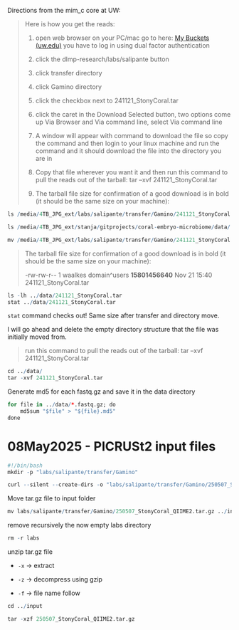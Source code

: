 Directions from the mim_c core at UW:

> Here is how you get the reads:
>
> 1.  open web browser on your PC/mac go to here: [My Buckets (uw.edu)](https://cloudfiles.labmed.uw.edu/) you have to log in using dual factor authentication
>
> 2.  click the dlmp-research/labs/salipante button
>
> 3.  click transfer directory
>
> 4.  click Gamino directory
>
> 5.  click the checkbox next to 241121_StonyCoral.tar
>
> 6.  click the caret in the Download Selected button, two options come up Via Browser and Via command line, select Via command line
>
> 7.  A window will appear with command to download the file so copy the command and then login to your linux machine and run the command and it should download the file into the directory you are in
>
> 8.  Copy that file wherever you want it and then run this command to pull the reads out of the tarball: tar --xvf 241121_StonyCoral.tar
>
> 9.  The tarball file size for confirmation of a good download is in bold (it should be the same size on your machine):

```r

ls /media/4TB_JPG_ext/labs/salipante/transfer/Gamino/241121_StonyCoral.tar
```

```r
ls /media/4TB_JPG_ext/stanja/gitprojects/coral-embryo-microbiome/data/
```

```r
mv /media/4TB_JPG_ext/labs/salipante/transfer/Gamino/241121_StonyCoral.tar /media/4TB_JPG_ext/stanja/gitprojects/coral-embryo-microbiome/data/
```

> The tarball file size for confirmation of a good download is in bold (it should be the same size on your machine):
>
> -rw-rw-r\-- 1 waalkes domain\^users **15801456640** Nov 21 15:40 241121_StonyCoral.tar

```r

ls -lh ../data/241121_StonyCoral.tar
stat ../data/241121_StonyCoral.tar
```

`stat` command checks out! Same size after transfer and directory move.

I will go ahead and delete the empty directory structure that the file was initially moved from.

> run this command to pull the reads out of the tarball: tar --xvf 241121_StonyCoral.tar

```r
cd ../data/
tar -xvf 241121_StonyCoral.tar
```

Generate md5 for each fastq.gz and save it in the data directory

```r

for file in ../data/*.fastq.gz; do
    md5sum "$file" > "${file}.md5"
done
```

# 08May2025 - PICRUSt2 input files

```r
#!/bin/bash
mkdir -p "labs/salipante/transfer/Gamino"

curl --silent --create-dirs -o "labs/salipante/transfer/Gamino/250507_StonyCoral_QIIME2.tar.gz" "https://dlmp-research.s3.amazonaws.com/labs/salipante/transfer/Gamino/250507_StonyCoral_QIIME2.tar.gz?AWSAccessKeyId=ASIA2QGGSOBK4XTN4YLM&Signature=a8TFCBZX1wb8eHtucH4vYXfOE3M%3D&x-amz-security-token=IQoJb3JpZ2luX2VjEND%2F%2F%2F%2F%2F%2F%2F%2F%2F%2FwEaCXVzLXdlc3QtMiJHMEUCIQCqILEdnTOgb61dY5YlLTNI%2B1J5yiV%2FKsvJ4lHtR%2BO4DwIgaMX4%2F12V4Ssror5nqgnCoHJPuktqzxW9tNjAI0z4DkcqjwQIeRAAGgw3MjE5NzA5NTAyMjkiDPGC5XG5ks1Hlb%2FHuSrsA9BGlVVbGzxWGxBoRPjpNIQmg005LCWxeg0f8KZyGj8O2KS4wpjmzzxB8dWUpqd%2Fmh9C6yXpJFpPqOZxXPGMJUDh5iODlkK6iDRdO3RflxRsNf8plIZcjD7pyzalhvYh%2FPV7jGrILobXj05WHZUB7it3EzBlnAr6WVl2s9lpd4D8CpfL8MvowWYY9kubGX6znsdU8v%2FT7nG8e4oEQxkQyxr5HoBneVMemr7LNSst3B%2Bwt6oT%2FxdBz%2FHY2ehkjsVatvpVaIb0bb4h4f9MraskptWqAuKvPeMdDncRQovRlo8mj%2Fik%2FWpqGM29x5fmDjB%2Bjz6J%2F9YQ8ZJLE4%2Fc6jut1fwKDhCBmI%2BjVcbR8CJZkzGB6DC0DCNXT2osrkV0x8I6WJuB%2FsSGN7iXamgI5VcU1NEOHBD%2FZ7fcwcvpVrEmWFC536NJZy%2FLaFo1VTyMm5pCVg5J%2B%2FHnGpsl15vfo51xWFEK7e6dCOzY4RTqkXSiC1RsyaVsXYXUZAw2Hx06y0Pa8rHsFflz65S8N6k8AXzFM%2Bis8%2BI4kfjRHmfTE6QQaMSrk0SsSsCuELZxTdKIK9ng%2B3kJxpO0mKf73iyex0%2FYaDNAaHrcQYqoNl0j4T1Uc2uT9HrcV3O59uaQUp4TCvLzZGhvlacpJIm3sdHQzTC%2BnPPABjqlAcat0lzYntF1ENTrXI00lKD8BF9YBXECqS7CIzJMUiERN7lZomK%2FDySNTxtc8iEbQaoMCZj3vnv2Yz1JnjP9ydE5QawcDWDHe5qcduiCi%2BGL40%2FfBd0blJcCh52iDMzrFh2xFceE9EVEe8xuNopf%2F4FtVb7rNr7ZJMakXFNJrx5NiJFUXQrTyDvDmdBBAGtJrL9Bmea%2FPcGZomSr0%2Fi97Iyxc8RZqg%3D%3D&Expires=1746755278"
```

Move tar.gz file to input folder

```r
mv labs/salipante/transfer/Gamino/250507_StonyCoral_QIIME2.tar.gz ../input/250507_StonyCoral_QIIME2.tar.gz
```

remove recursively the now empty labs directory

```r
rm -r labs
```

unzip tar.gz file

-   `-x` → extract

```{=html}
<!-- -->
```
-   `-z` → decompress using gzip

-   `-f` → file name follow

```r

cd ../input

tar -xzf 250507_StonyCoral_QIIME2.tar.gz
```
